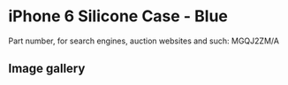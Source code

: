 
# iPhone 6 Silicone Case - Blue

Part number, for search engines, auction websites and such: MGQJ2ZM/A

## Image gallery

<div style={{ width: "768px" }}>
  <GalleryComponent
    images={[
      {
        original: "/everysource/MGQJ2.webp",
        thumbnail: "/everypreview/MGQJ2.webp",
      },
      {
        original: "/everysource/MGQJ2_AV1_GOLD.webp",
        thumbnail: "/everypreview/MGQJ2_AV1_GOLD.webp",
      },
      {
        original: "/everysource/MGQJ2_AV1_SILVER.webp",
        thumbnail: "/everypreview/MGQJ2_AV1_SILVER.webp",
      },
      {
        original: "/everysource/MGQJ2_AV1_SPACE_GRAY.webp",
        thumbnail: "/everypreview/MGQJ2_AV1_SPACE_GRAY.webp",
      },
      {
        original: "/everysource/MGQJ2_AV2.webp",
        thumbnail: "/everypreview/MGQJ2_AV2.webp",
      },
      {
        original: "/everysource/MGQJ2_AV3.webp",
        thumbnail: "/everypreview/MGQJ2_AV3.webp",
      },
      {
        original: "/everysource/MGQJ2_AV4.webp",
        thumbnail: "/everypreview/MGQJ2_AV4.webp",
      },
      {
        original: "/everysource/MGQJ2_AV5.webp",
        thumbnail: "/everypreview/MGQJ2_AV5.webp",
      }
    ]}
  />
</div>